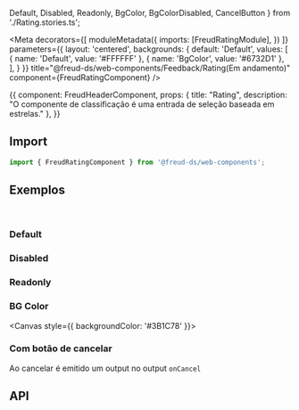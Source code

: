  Default,
  Disabled,
  Readonly,
  BgColor,
  BgColorDisabled,
  CancelButton
} from './Rating.stories.ts';

<Meta
  decorators={[
    moduleMetadata({
      imports: [FreudRatingModule],
    })
  ]}
  parameters={{
    layout: 'centered',
    backgrounds: {
      default: 'Default',
      values: [
        { name: 'Default', value: '#FFFFFF' },
        { name: 'BgColor', value: '#6732D1' },
      ],
    }
  }}
title="@freud-ds/web-components/Feedback/Rating(Em andamento)" component={FreudRatingComponent} />

<Story name="Storyname-hidden">
  {{
    component: FreudHeaderComponent,
    props: {
      title: "Rating",
      description: "O componente de classificação é uma entrada de seleção baseada em estrelas."
    },
  }}
</Story>

## <a id="importing"></a>Import

```ts
import { FreudRatingComponent } from '@freud-ds/web-components';
```

## <a id="exemplos"></a>Exemplos
<br />

### Default
<Canvas>
  <Story story={Default}/>
</Canvas>

### Disabled
<Canvas>
  <Story story={Disabled}/>
</Canvas>

### Readonly
<Canvas>
  <Story story={Readonly}/>
</Canvas>

### BG Color
<Canvas style={{ backgroundColor: '#3B1C78' }}>
  <Story story={BgColor}/>
  <Story story={BgColorDisabled}/>
</Canvas>

### Com botão de cancelar
Ao cancelar é emitido um output no output `onCancel`
<Canvas>
  <Story story={CancelButton}/>
</Canvas>


## <a id="api"></a>API

<ArgsTable of={FreudRatingComponent} />
